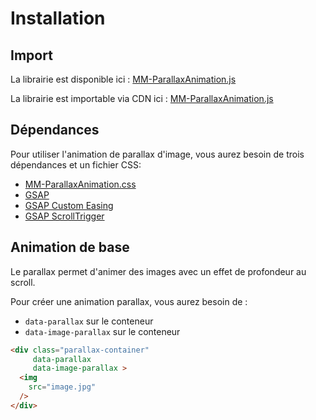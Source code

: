 # Installation


## Import

La librairie est disponible ici : [MM-ParallaxAnimation.js](https://raw.githubusercontent.com/Rakido/mm-animation-library/refs/heads/main/js/mm-parallax-animation.js)

La librairie est importable via CDN ici : [MM-ParallaxAnimation.js](https://cdn.jsdelivr.net/gh/Rakido/mm-animation-library@latest/js/mm-parallax-animation.js)

## Dépendances
Pour utiliser l'animation de parallax d'image, vous aurez besoin de trois dépendances et un fichier CSS:

- [MM-ParallaxAnimation.css](https://github.com/Rakido/mm-animation-library/blob/main/css/data-parallax.css)
- [GSAP](https://www.jsdelivr.com/package/npm/gsap)
- [GSAP Custom Easing](https://cdnjs.cloudflare.com/ajax/libs/gsap/3.12.2/CustomEase.min.js)
- [GSAP ScrollTrigger](https://cdnjs.cloudflare.com/ajax/libs/gsap/3.12.2/ScrollTrigger.min.js)


## Animation de base

Le parallax permet d'animer des images avec un effet de profondeur au scroll.

Pour créer une animation parallax, vous aurez besoin de :
- `data-parallax` sur le conteneur
- `data-image-parallax` sur le conteneur

```html
<div class="parallax-container"
     data-parallax 
     data-image-parallax >
  <img 
    src="image.jpg" 
  />
</div>
```

<NxParallaxAnimation 
  src="https://picsum.photos/1200/800"
  imageFull
  data-parallax
  data-image-parallax
/>

